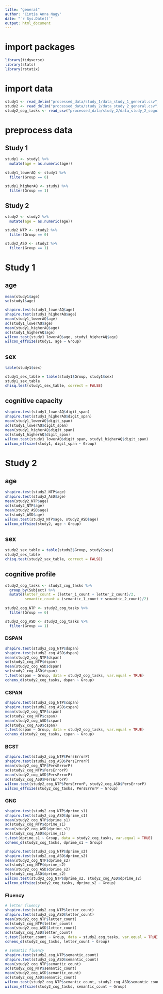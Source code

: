 ---
title: "general"
author: "Cintia Anna Nagy"
date: "`r Sys.Date()`"
output: html_document
---

# import packages

```{r message = FALSE}
library(tidyverse)
library(stats)
library(rstatix)
```

# import data

```{r message = FALSE}
study1 <- read_delim("processed_data/study_1/data_study_1_general.csv", delim = ';')
study2 <- read_delim("processed_data/study_2/data_study_2_general.csv", delim = ';')
study2_cog_tasks <- read_csv("processed_data/study_2/data_study_2_cognitive_tasks.csv")
```

# preprocess data
## Study 1

```{r}
study1 <- study1 %>% 
  mutate(age = as.numeric(age))
  
study1_lowerAQ <- study1 %>% 
  filter(Group == 0)

study1_higherAQ <- study1 %>% 
  filter(Group == 1)
```

## Study 2

```{r}
study2 <- study2 %>% 
  mutate(age = as.numeric(age))

study2_NTP <- study2 %>% 
  filter(Group == 0)

study2_ASD <- study2 %>% 
  filter(Group == 1)
```

# Study 1 
## age

```{r}
mean(study1$age)
sd(study1$age)
```

```{r}
shapiro.test(study1_lowerAQ$age)
shapiro.test(study1_higherAQ$age)
mean(study1_lowerAQ$age)
sd(study1_lowerAQ$age)
mean(study1_higherAQ$age)
sd(study1_higherAQ$age)
wilcox.test(study1_lowerAQ$age, study1_higherAQ$age)
wilcox_effsize(study1, age ~ Group)
```

## sex

```{r}
table(study1$sex)
```


```{r}
study1_sex_table = table(study1$Group, study1$sex)
study1_sex_table
chisq.test(study1_sex_table, correct = FALSE)
```

## cognitive capacity

```{r}
shapiro.test(study1_lowerAQ$digit_span)
shapiro.test(study1_higherAQ$digit_span)
mean(study1_lowerAQ$digit_span)
sd(study1_lowerAQ$digit_span)
mean(study1_higherAQ$digit_span)
sd(study1_higherAQ$digit_span)
wilcox.test(study1_lowerAQ$digit_span, study1_higherAQ$digit_span)
wilcox_effsize(study1, digit_span ~ Group)
```

# Study 2
## age

```{r}
shapiro.test(study2_NTP$age)
shapiro.test(study2_ASD$age)
mean(study2_NTP$age)
sd(study2_NTP$age)
mean(study2_ASD$age)
sd(study2_ASD$age)
wilcox.test(study2_NTP$age, study2_ASD$age)
wilcox_effsize(study2, age ~ Group)
```

## sex

```{r}
study2_sex_table = table(study2$Group, study2$sex)
study2_sex_table
chisq.test(study2_sex_table, correct = FALSE)
```

## cognitive profile

```{r}
study2_cog_tasks <- study2_cog_tasks %>% 
  group_by(Subject) %>% 
  mutate(letter_count = (letter_1_count + letter_2_count)/2,
         semantic_count = (semantic_1_count + semantic_2_count)/2)
  
study2_cog_NTP <- study2_cog_tasks %>% 
  filter(Group == 0)

study2_cog_ASD <- study2_cog_tasks %>% 
  filter(Group == 1)
```

### DSPAN

```{r}
shapiro.test(study2_cog_NTP$dspan)
shapiro.test(study2_cog_ASD$dspan)
mean(study2_cog_NTP$dspan)
sd(study2_cog_NTP$dspan)
mean(study2_cog_ASD$dspan)
sd(study2_cog_ASD$dspan)
t.test(dspan ~ Group, data = study2_cog_tasks, var.equal = TRUE)
cohens_d(study2_cog_tasks, dspan ~ Group)
```

### CSPAN

```{r}
shapiro.test(study2_cog_NTP$cspan)
shapiro.test(study2_cog_ASD$cspan)
mean(study2_cog_NTP$cspan)
sd(study2_cog_NTP$cspan)
mean(study2_cog_ASD$cspan)
sd(study2_cog_ASD$cspan)
t.test(cspan ~ Group, data = study2_cog_tasks, var.equal = TRUE)
cohens_d(study2_cog_tasks, cspan ~ Group)
```

### BCST

```{r}
shapiro.test(study2_cog_NTP$PersErrorP)
shapiro.test(study2_cog_ASD$PersErrorP)
mean(study2_cog_NTP$PersErrorP)
sd(study2_cog_NTP$PersErrorP)
mean(study2_cog_ASD$PersErrorP)
sd(study2_cog_ASD$PersErrorP)
wilcox.test(study2_cog_NTP$PersErrorP, study2_cog_ASD$PersErrorP)
wilcox_effsize(study2_cog_tasks, PersErrorP ~ Group)
```

### GNG

```{r}
shapiro.test(study2_cog_NTP$dprime_s1)
shapiro.test(study2_cog_ASD$dprime_s1)
mean(study2_cog_NTP$dprime_s1)
sd(study2_cog_NTP$dprime_s1)
mean(study2_cog_ASD$dprime_s1)
sd(study2_cog_ASD$dprime_s1)
t.test(dprime_s1 ~ Group, data = study2_cog_tasks, var.equal = TRUE)
cohens_d(study2_cog_tasks, dprime_s1 ~ Group)
```

```{r}
shapiro.test(study2_cog_NTP$dprime_s2)
shapiro.test(study2_cog_ASD$dprime_s2)
mean(study2_cog_NTP$dprime_s2)
sd(study2_cog_NTP$dprime_s2)
mean(study2_cog_ASD$dprime_s2)
sd(study2_cog_ASD$dprime_s2)
wilcox.test(study2_cog_NTP$dprime_s2, study2_cog_ASD$dprime_s2)
wilcox_effsize(study2_cog_tasks, dprime_s2 ~ Group)
```
### Fluency

```{r}
# letter fluency
shapiro.test(study2_cog_NTP$letter_count)
shapiro.test(study2_cog_ASD$letter_count)
mean(study2_cog_NTP$letter_count)
sd(study2_cog_NTP$letter_count)
mean(study2_cog_ASD$letter_count)
sd(study2_cog_ASD$letter_count)
t.test(letter_count ~ Group, data = study2_cog_tasks, var.equal = TRUE)
cohens_d(study2_cog_tasks, letter_count ~ Group)
```

```{r}
# semantic fluency
shapiro.test(study2_cog_NTP$semantic_count)
shapiro.test(study2_cog_ASD$semantic_count)
mean(study2_cog_NTP$semantic_count)
sd(study2_cog_NTP$semantic_count)
mean(study2_cog_ASD$semantic_count)
sd(study2_cog_ASD$semantic_count)
wilcox.test(study2_cog_NTP$semantic_count, study2_cog_ASD$semantic_count)
wilcox_effsize(study2_cog_tasks, semantic_count ~ Group)
```


